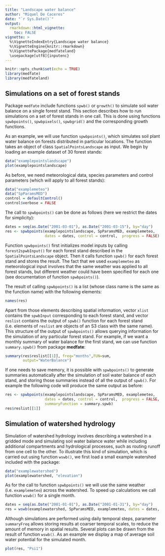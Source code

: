 ```yaml
---
title: "Landscape water balance"
author: "Miquel De Caceres"
date: "`r Sys.Date()`"
output: 
  rmarkdown::html_vignette:
    toc: FALSE
vignette: >
  %\VignetteIndexEntry{Landscape water balance}
  %\VignetteEngine{knitr::rmarkdown}
  %\VignettePackage{medfateland}
  \usepackage[utf8]{inputenc}
---
```


```r
knitr::opts_chunk$set(echo = TRUE)
library(medfate)
library(medfateland)
```



## Simulations on a set of forest stands

Package `medfate` include functions `spwb()` or `growth()` to simulate soil water balance on a single forest stand. This section describes how to run simulations on a set of forest stands in one call. This is done using functions `spwbpoints()`, `spwbpixels()`, `spwbgrid()` and the corresponding growth functions. 

As an example, we will use function `spwbpoints()`, which simulates soil plant water balance on forests distributed in particular locations. The function takes an object of class `SpatialPointsLandscape` as input. We begin by loading an example dataset of 30 forest stands:

```r
data("examplepointslandscape")
plot(examplepointslandscape)
```

As before, we need meteorological data, species parameters and control parameters (which will apply to all forest stands):

```r
data("examplemeteo")
data("SpParamsMED")
control = defaultControl()
control$verbose = FALSE
```

The call to `spwbpoints()` can be done as follows (here we restrict the dates for simplicity):
```r
dates = seq(as.Date("2001-03-01"), as.Date("2001-03-15"), by="day")
res <- spwbpoints(examplepointslandscape, SpParamsMED, examplemeteo, 
                  dates = dates, control = control,  progress = FALSE)
```

Function `spwbpoints()` first initializes model inputs by calling `forest2spwbInput()` for each forest stand described in the `SpatialPointsLandscape` object.  Then it calls function `spwb()` for each forest stand and stores the result. The fact that we used `examplemeteo` as meteorological input involves that the same weather was applied to all forest stands, but different weather could have been specified for each one (see documentation of function `spwbpoints()`).

The result of calling `spwbpoints()` is a list (whose class name is the same as the function name) with the following elements:

```r
names(res)
```

Apart from those elements describing spatial information, vector `xlist` contains the `spwbInput` corresponding to each forest stand, and vector `reslist` contains the output of `spwb()` function for each forest stand (i.e. elements of `reslist` are objects of an S3 class with the same name). This structure of the output of `spwbpoints()` allows querying information for the simulation of any particular forest stand. For example, if we want a monthly summary of water balance for the first stand, we can use function `summary.spwb()` from package **medfate**:

```r
summary(res$reslist[[1]], freq="months",FUN=sum, 
        output="WaterBalance")
```

If one needs to save memory, it is possible with `spwbpoints()` to generate summaries automatically after the simulation of soil water balance of each stand, and storing those summaries instead of all the output of `spwb()`. For example the following code will produce the same output as before: 

```r
res <- spwbpoints(examplepointslandscape, SpParamsMED, examplemeteo, 
                  dates = dates, control = control,  progress = FALSE,
                  summaryFunction = summary.spwb)
res$reslist[[1]]
```


## Simulation of watershed hydrology

Simulation of watershed hydrology involves describing a watershed in a gridded mode and simulating soil water balance water while including additional compartments and hydrological processes, such as routing runoff from one cell to the other. To illustrate this kind of simulation, which is carried out using function `wswb()`, we first load a small example watershed included with the package:

```r
data("examplewatershed")
plot(examplewatershed, "elevation")
```

As for the call to function `spwbpoints()` we will use the same weather (i.e. `examplemeteo`) across the watershed. To speed up calculations we call function `wswb()` for a single month.

```r
dates = seq(as.Date("2001-01-01"), as.Date("2001-01-31"), by="day")
res = wswb(examplewatershed, SpParamsMED, examplemeteo, dates = dates, summaryFreq = "month")
```

Although simulations are performed using daily temporal steps, parameter `summaryFreq` allows storing results at coarser temporal scales, to reduce the amount of memory in spatial results. Several plots can be drawn from the result of function `wswb()`. As an example we display a map of average soil water potential for the simulated month.
```r
plot(res, "Psi1")
```